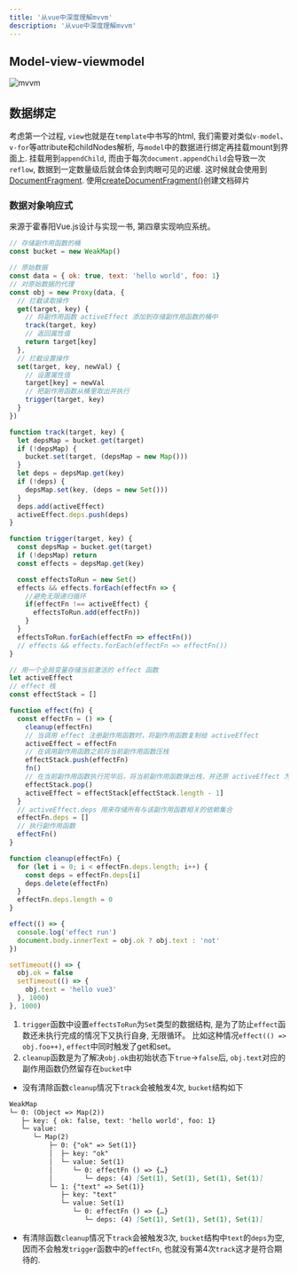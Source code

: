 ```yaml
---
title: '从vue中深度理解mvvm'
description: '从vue中深度理解mvvm'
---
```


## Model-view-viewmodel
<Image src="/images/vue/mvvm.webp" height={400} width={500} alt="mvvm"/>

## 数据绑定
考虑第一个过程, `view`也就是在`template`中书写的html, 我们需要对类似`v-model`、`v-for`等attribute和childNodes解析, 与`model`中的数据进行绑定再挂载mount到界面上. 挂载用到`appendChild`, 
而由于每次`document.appendChild`会导致一次`reflow`, 数据到一定数量级后就会体会到肉眼可见的迟缓. 这时候就会使用到[DocumentFragment](https://developer.mozilla.org/en-US/docs/Web/API/DocumentFragment). 
使用[createDocumentFragment()](https://developer.mozilla.org/en-US/docs/Web/API/Document/createDocumentFragment)创建文档碎片

### 数据对象响应式
来源于霍春阳Vue.js设计与实现一书, 第四章实现响应系统。
```js showLineNumbers /effectsToRun/ /cleanup/
// 存储副作用函数的桶
const bucket = new WeakMap()

// 原始数据
const data = { ok: true, text: 'hello world', foo: 1}
// 对原始数据的代理
const obj = new Proxy(data, {
  // 拦截读取操作
  get(target, key) {
    // 将副作用函数 activeEffect 添加到存储副作用函数的桶中
    track(target, key)
    // 返回属性值
    return target[key]
  },
  // 拦截设置操作
  set(target, key, newVal) {
    // 设置属性值
    target[key] = newVal
    // 把副作用函数从桶里取出并执行
    trigger(target, key)
  }
})

function track(target, key) {
  let depsMap = bucket.get(target)
  if (!depsMap) {
    bucket.set(target, (depsMap = new Map()))
  }
  let deps = depsMap.get(key)
  if (!deps) {
    depsMap.set(key, (deps = new Set()))
  }
  deps.add(activeEffect)
  activeEffect.deps.push(deps)
}

function trigger(target, key) {
  const depsMap = bucket.get(target)
  if (!depsMap) return
  const effects = depsMap.get(key)

  const effectsToRun = new Set()
  effects && effects.forEach(effectFn => {
    //避免无限递归循环
    if(effectFn !== activeEffect) {
      effectsToRun.add(effectFn))
    }
  }
  effectsToRun.forEach(effectFn => effectFn())
  // effects && effects.forEach(effectFn => effectFn())
}

// 用一个全局变量存储当前激活的 effect 函数
let activeEffect
// effect 栈
const effectStack = []

function effect(fn) {
  const effectFn = () => {
    cleanup(effectFn)
    // 当调用 effect 注册副作用函数时，将副作用函数复制给 activeEffect
    activeEffect = effectFn
    // 在调用副作用函数之前将当前副作用函数压栈
    effectStack.push(effectFn)
    fn()
    // 在当前副作用函数执行完毕后，将当前副作用函数弹出栈，并还原 activeEffect 为之前的值
    effectStack.pop()
    activeEffect = effectStack[effectStack.length - 1]
  }
  // activeEffect.deps 用来存储所有与该副作用函数相关的依赖集合
  effectFn.deps = []
  // 执行副作用函数
  effectFn()
}

function cleanup(effectFn) {
  for (let i = 0; i < effectFn.deps.length; i++) {
    const deps = effectFn.deps[i]
    deps.delete(effectFn)
  }
  effectFn.deps.length = 0
}

effect(() => {
  console.log('effect run')
  document.body.innerText = obj.ok ? obj.text : 'not'
})

setTimeout(() => {
  obj.ok = false
  setTimeout(() => {
    obj.text = 'hello vue3'
  }, 1000)
}, 1000)
```

1. `trigger`函数中设置`effectsToRun`为`Set`类型的数据结构, 是为了防止`effect`函数还未执行完成的情况下又执行自身, 无限循环。
 比如这种情况`effect(() => obj.foo++)`, `effect`中同时触发了get和set。
2. `cleanup`函数是为了解决`obj.ok`由初始状态下`true`->`false`后, `obj.text`对应的副作用函数仍然留存在`bucket`中
- 没有清除函数`cleanup`情况下`track`会被触发4次, `bucket`结构如下
```md /effectFn/ /deps/
WeakMap
└─ 0: (Object => Map(2))
   ├─ key: { ok: false, text: 'hello world', foo: 1}
   └─ value: 
      └─ Map(2)
          ├─ 0: {"ok" => Set(1)}
          │  ├─ key: "ok"
          │  └─ value: Set(1) 
          │     └─ 0: effectFn () => {…}  
          │        └─ deps: (4) [Set(1), Set(1), Set(1), Set(1)]
          └─ 1: {"text" => Set(1)}
             ├─ key: "text"
             └─ value: Set(1)
                └─ 0: effectFn () => {…}  
                   └─ deps: (4) [Set(1), Set(1), Set(1), Set(1)]
```
- 有清除函数`cleanup`情况下`track`会被触发3次, `bucket`结构中`text`的`deps`为空, 因而不会触发`trigger`函数中的`effectFn`, 也就没有第4次`track`这才是符合期待的. 